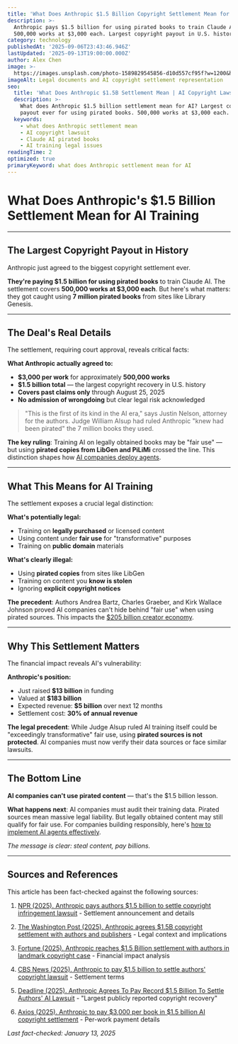 ```yaml
---
title: 'What Does Anthropic $1.5 Billion Copyright Settlement Mean for AI Training'
description: >-
  Anthropic pays $1.5 billion for using pirated books to train Claude AI.
  500,000 works at $3,000 each. Largest copyright payout in U.S. history.
category: technology
publishedAt: '2025-09-06T23:43:46.946Z'
lastUpdated: '2025-09-13T19:00:00.000Z'
author: Alex Chen
image: >-
  https://images.unsplash.com/photo-1589829545856-d10d557cf95f?w=1200&h=630&fit=crop
imageAlt: Legal documents and AI copyright settlement representation
seo:
  title: 'What Does Anthropic $1.5B Settlement Mean | AI Copyright Lawsuit 2025'
  description: >-
    What does Anthropic $1.5 billion settlement mean for AI? Largest copyright
    payout ever for using pirated books. 500,000 works at $3,000 each.
  keywords:
    - what does Anthropic settlement mean
    - AI copyright lawsuit
    - Claude AI pirated books
    - AI training legal issues
readingTime: 2
optimized: true
primaryKeyword: what does Anthropic settlement mean for AI
---
```


# What Does Anthropic's $1.5 Billion Settlement Mean for AI Training

---

## The Largest Copyright Payout in History

Anthropic just agreed to the biggest copyright settlement ever.

**They're paying $1.5 billion for using pirated books** to train Claude AI. The settlement covers **500,000 works at $3,000 each**. But here's what matters: they got caught using **7 million pirated books** from sites like Library Genesis.

---

## The Deal's Real Details

The settlement, requiring court approval, reveals critical facts:

**What Anthropic actually agreed to:**
- **$3,000 per work** for approximately **500,000 works**
- **$1.5 billion total** — the largest copyright recovery in U.S. history
- **Covers past claims only** through August 25, 2025
- **No admission of wrongdoing** but clear legal risk acknowledged

> "This is the first of its kind in the AI era," says Justin Nelson, attorney for the authors. Judge William Alsup had ruled Anthropic "knew had been pirated" the 7 million books they used.

**The key ruling**: Training AI on legally obtained books may be "fair use" — but using **pirated copies from LibGen and PiLiMi** crossed the line. This distinction shapes how [AI companies deploy agents](/technology/ai-agents-revolution-13-billion-market-taking-over-2025).

---

## What This Means for AI Training

The settlement exposes a crucial legal distinction:

**What's potentially legal:**
- Training on **legally purchased** or licensed content
- Using content under **fair use** for "transformative" purposes
- Training on **public domain** materials

**What's clearly illegal:**
- Using **pirated copies** from sites like LibGen
- Training on content you **know is stolen**
- Ignoring **explicit copyright notices**

**The precedent**: Authors Andrea Bartz, Charles Graeber, and Kirk Wallace Johnson proved AI companies can't hide behind "fair use" when using pirated sources. This impacts the [$205 billion creator economy](/culture/creator-economy-hits-500-billion).

---

## Why This Settlement Matters

The financial impact reveals AI's vulnerability:

**Anthropic's position:**
- Just raised **$13 billion** in funding
- Valued at **$183 billion**
- Expected revenue: **$5 billion** over next 12 months
- Settlement cost: **30% of annual revenue**

**The legal precedent**: While Judge Alsup ruled AI training itself could be "exceedingly transformative" fair use, using **pirated sources is not protected**. AI companies must now verify their data sources or face similar lawsuits.

---

## The Bottom Line

**AI companies can't use pirated content** — that's the $1.5 billion lesson.

**What happens next**: AI companies must audit their training data. Pirated sources mean massive legal liability. But legally obtained content may still qualify for fair use. For companies building responsibly, here's [how to implement AI agents effectively](/technology/ai-agents-workplace-productivity-2025).

*The message is clear: steal content, pay billions.*

---

## Sources and References

This article has been fact-checked against the following sources:

1. [NPR (2025). Anthropic pays authors $1.5 billion to settle copyright infringement lawsuit](https://www.npr.org/2025/09/05/nx-s1-5529404/anthropic-settlement-authors-copyright-ai) - Settlement announcement and details

2. [The Washington Post (2025). Anthropic agrees $1.5B copyright settlement with authors and publishers](https://www.washingtonpost.com/technology/2025/09/05/anthropic-book-authors-copyright-settlement/) - Legal context and implications

3. [Fortune (2025). Anthropic reaches $1.5 Billion settlement with authors in landmark copyright case](https://fortune.com/2025/09/05/anthropic-reaches-1-5-billion-settlement-with-authors-in-landmark-copyright-case/) - Financial impact analysis

4. [CBS News (2025). Anthropic to pay $1.5 billion to settle authors' copyright lawsuit](https://www.cbsnews.com/news/anthropic-copyright-lawsuit-class-action-settlement-authors-1-5-billion/) - Settlement terms

5. [Deadline (2025). Anthropic Agrees To Pay Record $1.5 Billion To Settle Authors' AI Lawsuit](https://deadline.com/2025/09/anthropic-ai-lawsuit-settlement-1-5-billion-1236509423/) - "Largest publicly reported copyright recovery"

6. [Axios (2025). Anthropic to pay $3,000 per book in $1.5 billion AI copyright settlement](https://www.axios.com/2025/09/05/anthropic-ai-copyright-settlement) - Per-work payment details

*Last fact-checked: January 13, 2025*

